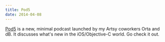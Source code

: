 ```yaml
---
title: Pod5
date: 2014-04-08
---
```



[Pod5](http://pod5.io) is a new, minimal podcast launched by my Artsy coworkers Orta and dB. It discusses what's new in the iOS/Objective-C world. Go check it out.


  